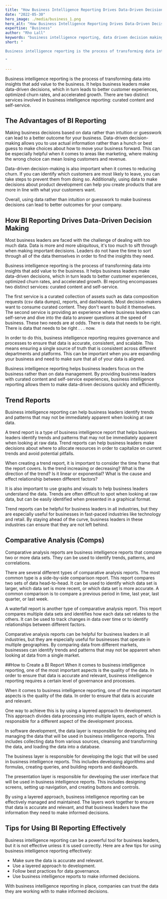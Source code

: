```yaml
---
title: "How Business Intelligence Reporting Drives Data-Driven Decision Making"
date: "2022-05-30"
hero_image: ./media/business_1.png
hero_alt: "How Business Intelligence Reporting Drives Data-Driven Decision Making"
expertise: "Business"
author: "Rho Lall"
keywords: "business intelligence reporting, data driven decision making, data driven decisions, using data to make decisions"
short: "

Business intelligence reporting is the process of transforming data into insights that add value to the business. It helps business leaders make data-driven decisions

"

---
```

Business intelligence reporting is the process of transforming data into insights that add value to the business. It helps business leaders make data-driven decisions, which in turn leads to better customer experiences, optimized churn rates, and accelerated growth. There are two distinct services involved in business intelligence reporting: curated content and self-service.

## The Advantages of BI Reporting 

Making business decisions based on data rather than intuition or guesswork can lead to a better outcome for your business. Data-driven decision-making allows you to use actual information rather than a hunch or best guess to make choices about how to move your business forward. This can be especially helpful when it comes to areas like marketing, where making the wrong choice can mean losing customers and revenue.

Data-driven decision-making is also important when it comes to reducing churn. If you can identify which customers are most likely to leave, you can take steps to prevent them from doing so. Additionally, using data to make decisions about product development can help you create products that are more in line with what your customers want.

Overall, using data rather than intuition or guesswork to make business decisions can lead to better outcomes for your company.


## How BI Reporting Drives Data-Driven Decision Making 

Most business leaders are faced with the challenge of dealing with too much data. Data is more and more ubiquitous, it's too much to sift through when making important decisions. Leaders do not have the time to sort through all of the data themselves in order to find the insights they need.

Business intelligence reporting is the process of transforming data into insights that add value to the business. It helps business leaders make data-driven decisions, which in turn leads to better customer experiences, optimized churn rates, and accelerated growth. BI reporting encompasses two distinct services: curated content and self-service. 

The first service is a curated collection of assets such as data composition requests (csv data dumps), reports, and dashboards. Most decision-makers want to consume curated content. They don't want to build it themselves. The second service is providing an experience where business leaders can self-serve and dive into the data to answer questions at the speed of business. These two needs are at odds. There is data that needs to be right. There is data that needs to be right . . . now.

In order to do this, business intelligence reporting requires governance and processes to ensure that data is accurate, consistent, and scalable. This means ensuring a single source of truth that is consistent across different departments and platforms. This can be important when you are expanding your business and need to make sure that all of your data is aligned.

Business intelligence reporting helps business leaders focus on the business rather than on data management. By providing business leaders with curated content and self-service experiences, business intelligence reporting allows them to make data-driven decisions quickly and efficiently. 

## Trend Reports
Business intelligence reporting can help business leaders identify trends and patterns that may not be immediately apparent when looking at raw data.

A trend report is a type of business intelligence report that helps business leaders identify trends and patterns that may not be immediately apparent when looking at raw data. Trend reports can help business leaders make decisions about where to allocate resources in order to capitalize on current trends and avoid potential pitfalls.

When creating a trend report, it is important to consider the time frame that the report covers. Is the trend increasing or decreasing? What is the direction of the trend? Is it linear or exponential? What is the cause and effect relationship between different factors?

It is also important to use graphs and visuals to help business leaders understand the data. Trends are often difficult to spot when looking at raw data, but can be easily identified when presented in a graphical format.

Trend reports can be helpful for business leaders in all industries, but they are especially useful for businesses in fast-paced industries like technology and retail. By staying ahead of the curve, business leaders in these industries can ensure that they are not left behind.

## Comparative Analysis (Comps)
Comparative analysis reports are business intelligence reports that compare two or more data sets. They can be used to identify trends, patterns, and correlations.

There are several different types of comparative analysis reports. The most common type is a side-by-side comparison report. This report compares two sets of data head-to-head. It can be used to identify which data set is larger, which data set is more recent, or which data set is more accurate. A common comparison is to compare a previous period in time, last year, last quarter, or last week.

A waterfall report is another type of comparative analysis report. This report compares multiple data sets and identifies how each data set relates to the others. It can be used to track changes in data over time or to identify relationships between different factors.

Comparative analysis reports can be helpful for business leaders in all industries, but they are especially useful for businesses that operate in multiple geographies. By comparing data from different markets, businesses can identify trends and patterns that may not be apparent when looking at data from a single market.


##How to Create a BI Report 
When it comes to business intelligence reporting, one of the most important aspects is the quality of the data. In order to ensure that data is accurate and relevant, business intelligence reporting requires a certain level of governance and processes.

When it comes to business intelligence reporting, one of the most important aspects is the quality of the data. In order to ensure that data is accurate and relevant.

One way to achieve this is by using a layered approach to development. This approach divides  data processing into multiple layers, each of which is responsible for a different aspect of the development process.

In software development, the data layer is responsible for developing and managing the data that will be used in business intelligence reports. This includes collecting data from various sources, cleansing and transforming the data, and loading the data into a database.

The business layer is responsible for developing the logic that will be used in business intelligence reports. This includes developing algorithms and formulas, creating queries, and building reports and dashboards.

The presentation layer is responsible for developing the user interface that will be used in business intelligence reports. This includes designing screens, setting up navigation, and creating buttons and controls.

By using a layered approach, business intelligence reporting can be effectively managed and maintained. The layers work together to ensure that data is accurate and relevant, and that business leaders have the information they need to make informed decisions.


## Tips for Using BI Reporting Effectively

Business intelligence reporting can be a powerful tool for business leaders, but it is not effective unless it is used correctly. Here are a few tips for using business intelligence reporting effectively:

- Make sure the data is accurate and relevant.
- Use a layered approach to development.
- Follow best practices for data governance.
- Use business intelligence reports to make informed decisions.

With business intelligence reporting in place, companies can trust the data they are working with to make informed decisions.